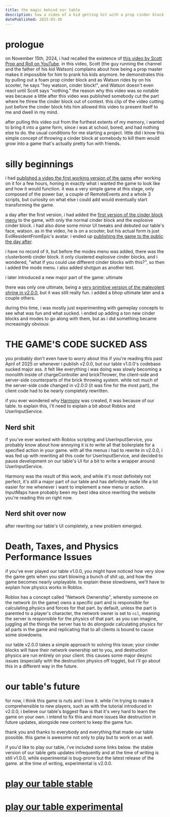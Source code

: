 ```yaml
---
title: the magic behind our table
description: how a video of a kid getting hit with a prop cinder block evolved into a machination beyond my comprehension
datePublished: 2025-03-30
---
```


# prologue

on November 15th, 2024, i had recalled the existence of [this video by Scott Prop and Roll on YouTube](https://www.youtube.com/watch?v=Lg3jyMeRbjU). in this video, Scott (the guy running the channel and the father of his kid Watson) complains about how being a prop master makes it impossible for him to prank his kids anymore. he demonstrates this by pulling out a foam prop cinder block and as Watson rides by on his scooter, he says "hey watson, cinder block!", and Watson doesn't even react until Scott says "nothing." the reason why this video was so notable was because a little after this video was published somebody cut the part where he threw the cinder block out of context. this clip of the video cutting just before the cinder block hits him allowed this video to present itself to me and dwell in my mind.

after pulling this video out from the furthest extents of my memory, i wanted to bring it into a game form, since i was at school, bored, and had nothing else to do. the usual conditions for me starting a project. little did i know this simple concept of throwing a cinder block at somebody to kill them would grow into a game that's actually pretty fun with friends.

# silly beginnings

i had [published a video the first working version of the game](https://wetdry.world/@thememesniper/113490006847436586) after working on it for a few hours, honing in exactly what i wanted the game to look like and how it would function. it was a very simple game at this stage, only composed of the power bar, a couple of RemoteEvents and a whole 3 scripts, but curiosity on what else i could add would eventually start transforming the game.

a day after the first version, i had added the [first version of the cinder block menu](https://wetdry.world/@thememesniper/113495409142109749) to the game, with only the normal cinder block and the explosive cinder block. i had also done some minor UI tweaks and debuted our table's face, watson. as in the video, he is on a scooter, but his actual form is just EvilResidentFromEpic's avatar. i ended up [publishing the game to the public the day after](https://wetdry.world/@thememesniper/113501302071321448).

i have no record of it, but before the modes menu was added, there was the clusterbomb cinder block. it only clustered explosive cinder blocks, and i wondered, "what if you could use different cinder blocks with this?", so then i added the mode menu. i also added shotgun as another test.

i later introduced a new major part of the game: ultimate

there was only one ultimate, being a [very primitive version of the malevolent shrine in v2.0.0](https://wetdry.world/@thememesniper/113771814311219191), but it was still really fun. i added a bhop ultimate later and a couple others.

during this time, i was mostly just experimenting with gameplay concepts to see what was fun and what sucked. i ended up adding a ton new cinder blocks and modes to go along with them, but as i did something became increasingly obvious:

# THE GAME'S CODE SUCKED ASS

you probably don't even have to worry about this if you're reading this past April of 2025 or whenever i publish v2.0.0, but our table v1.0.0's codebase sucked major ass. it felt like everything i was doing was slowly becoming a monolith inside of chargeController and brickThrower, the client-side and server-side counterparts of the brick throwing system. while not much of the server-side code changed in v2.0.0 (it was fine for the most part), the client code had to be nearly completely rewritten.

if you ever wondered why [Harmony](https://github.com/shinonome-labs/Harmony) was created, it was because of our table. to explain this, i'll need to explain a bit about Roblox and UserInputService.

## Nerd shit
if you've ever worked with Roblox scripting and UserInputService, you probably know about how annoying it is to write all that boilerplate for a specified action in your game. with all the menus i had to rewrite in v2.0.0, i was fed up with rewriting all this code for UserInputService, and decided to pause development on our table's UI for a bit to write a wrapper around UserInputService.

Harmony was the result of this work, and while it's most definitely not perfect, it's still a major part of our table and has definitely made life a lot easier for me whenever i want to implement a new menu or action. InputMaps have probably been my best idea since rewriting the website you're reading this on right now.

## Nerd shit over now

after rewriting our table's UI completely, a new problem emerged.

# Death, Taxes, and Physics Performance Issues

if you've ever played our table v1.0.0, you might have noticed how very slow the game gets when you start blowing a bunch of shit up, and how the game becomes nearly unplayable. to explain these slowdowns, we'll have to explain how physics works in Roblox.

Roblox has a concept called "Network Ownership", whereby someone on the network (in the game) owns a specific part and is responsible for calculating physics and forces for that part. by default, unless the part is parented to a player's character, the network owner is set to `nil`, meaning the server is responsible for the physics of that part. as you can imagine, juggling all the things the server has to do *alongside* calculating physics for all parts in the game and replicating that to all clients is bound to cause some slowdowns.

our table v2.0.0 takes a simple approach to solving this issue; your cinder blocks will have their network ownership set to you, and destruction physics are run entirely on your client. this causes some major desync issues (especially with the destruction physics off toggle), but i'll go about this in a different way in the future.

# our table's future

for now, i think this game is nuts and i love it. while i'm trying to make it comprehensible to new players, such as with the tutorial introduced in v2.0.0, i believe our table's biggest flaw is that it's very hard to learn the game on your own. i intend to fix this and more issues like destruction in future updates, alongside new content to keep the game fun.

thank you and thanks to everybody and everything that made our table possible. this game is awesome not only to play but to work on as well.

if you'd like to play our table, i've included some links below. the stable version of our table gets updates infrequently and at the time of writing is still v1.0.0, while experimental is bug-prone but the latest release of the game. at the time of writing, experimental is v2.0.0.

# [play our table stable](https://www.roblox.com/games/109331643547097/our-table)
# [play our table experimental](https://www.roblox.com/games/122862926011586/EXPERIMENTAL-our-table)